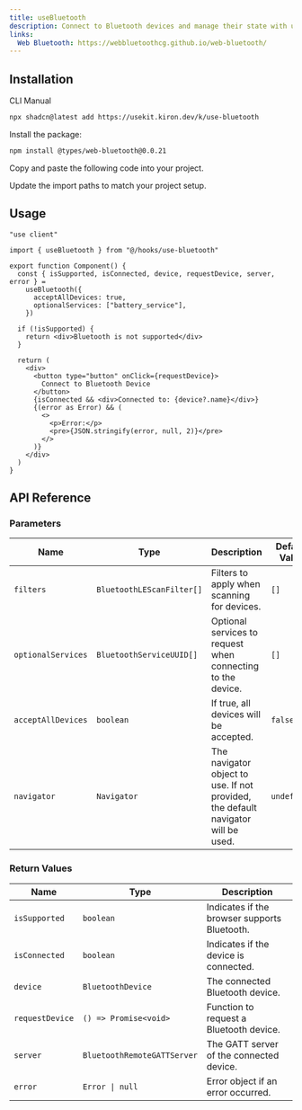```yaml
---
title: useBluetooth
description: Connect to Bluetooth devices and manage their state with useBluetooth.
links:
  Web Bluetooth: https://webbluetoothcg.github.io/web-bluetooth/
---
```


<ComponentPreview name="use-bluetooth-demo" />

## Installation

<CodeTabs>

<TabsList>
  <TabsTrigger value="cli">CLI</TabsTrigger>
  <TabsTrigger value="manual">Manual</TabsTrigger>
</TabsList>

<TabsContent value="cli">

```bash
npx shadcn@latest add https://usekit.kiron.dev/k/use-bluetooth
```

</TabsContent>

<TabsContent value="manual">

<Steps>

<Step>Install the package:</Step>

```bash
npm install @types/web-bluetooth@0.0.21
```

<Step>Copy and paste the following code into your project.</Step>

<ComponentSource name="use-bluetooth" />

<Step>Update the import paths to match your project setup.</Step>

</Steps>

</TabsContent>

</CodeTabs>

## Usage

```tsx {3, 8-9}
"use client"

import { useBluetooth } from "@/hooks/use-bluetooth"

export function Component() {
  const { isSupported, isConnected, device, requestDevice, server, error } =
    useBluetooth({
      acceptAllDevices: true,
      optionalServices: ["battery_service"],
    })

  if (!isSupported) {
    return <div>Bluetooth is not supported</div>
  }

  return (
    <div>
      <button type="button" onClick={requestDevice}>
        Connect to Bluetooth Device
      </button>
      {isConnected && <div>Connected to: {device?.name}</div>}
      {(error as Error) && (
        <>
          <p>Error:</p>
          <pre>{JSON.stringify(error, null, 2)}</pre>
        </>
      )}
    </div>
  )
}
```

## API Reference

### Parameters

| Name               | Type                      | Description                                                                       | Default Value | Optional |
| ------------------ | ------------------------- | --------------------------------------------------------------------------------- | ------------- | -------- |
| `filters`          | `BluetoothLEScanFilter[]` | Filters to apply when scanning for devices.                                       | `[]`          | Yes      |
| `optionalServices` | `BluetoothServiceUUID[]`  | Optional services to request when connecting to the device.                       | `[]`          | Yes      |
| `acceptAllDevices` | `boolean`                 | If true, all devices will be accepted.                                            | `false`       | Yes      |
| `navigator`        | `Navigator`               | The navigator object to use. If not provided, the default navigator will be used. | `undefined`   | Yes      |

### Return Values

| Name            | Type                        | Description                                  |
| --------------- | --------------------------- | -------------------------------------------- |
| `isSupported`   | `boolean`                   | Indicates if the browser supports Bluetooth. |
| `isConnected`   | `boolean`                   | Indicates if the device is connected.        |
| `device`        | `BluetoothDevice`           | The connected Bluetooth device.              |
| `requestDevice` | `() => Promise<void>`       | Function to request a Bluetooth device.      |
| `server`        | `BluetoothRemoteGATTServer` | The GATT server of the connected device.     |
| `error`         | `Error \| null`             | Error object if an error occurred.           |
